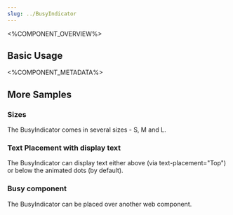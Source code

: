 ```yaml
---
slug: ../BusyIndicator
---
```




<%COMPONENT_OVERVIEW%>

## Basic Usage
<Basic />

<%COMPONENT_METADATA%>

## More Samples 

### Sizes
The BusyIndicator comes in several sizes - S, M and L.

<Sizes />

### Text Placement with display text
The BusyIndicator can display text either above (via text-placement="Top") or below the animated dots (by default).

<TextPlacement />

### Busy component
The BusyIndicator can be placed over another web component.

<WithComponent />